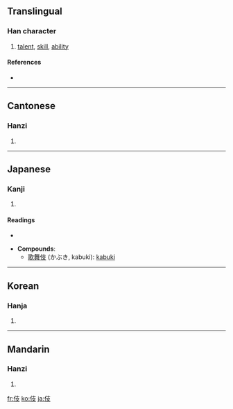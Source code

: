 ==Translingual==

===Han character===
{{Han char|rn=9|rad=人|as=04|sn=6|four=2424<sub>7</sub>|canj=人十水 (OJE)}}

# [[talent]], [[skill]], [[ability]]

====References====
* {{Han ref|kx=0095.210|dkj=00436|dj=0202.050|hdz=10119.020|uh=4F0E|ud=20238|bh=C9AB|bd=51627}}

----

==Cantonese==

===Hanzi===
{{yue-hanzi|jyut=|y=gei6}}

# {{defn|Cantonese|sort=人04}}

----

==Japanese==

===Kanji===
{{ja-kanji|grade=|rs=人04}}

# {{defn|Japanese|sort=人04}}

====Readings====
* {{ja-readings|on=[[き]] (ki), [[ぎ]] (gi)|kun=[[わざ]] (waza)}}

* '''Compounds''':
** [[歌舞伎]] (かぶき, kabuki): [[kabuki]]

----

==Korean==

===Hanja===
{{ko-hanja|hangeul=[[기]]|rv=gi|mr=ki}}

# {{defn|Korean|sort=人04}}

----

==Mandarin==

===Hanzi===
{{cmn-hanzi|pin=[[jì]] ([[ji4]])|wg=chi<sup>4</sup>}}

# {{defn|Mandarin|sort=人04}}

[[fr:伎]]
[[ko:伎]]
[[ja:伎]]